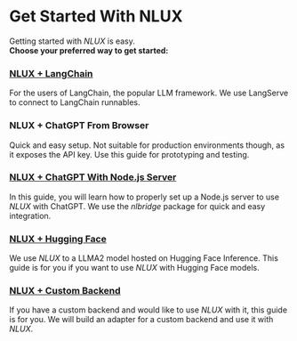 # Get Started With NLUX

Getting started with _NLUX_ is easy.<br />
**Choose your preferred way to get started:**

<div style={{
    display: 'grid',
    gridTemplateColumns: '1fr 1fr',
    gap: '1rem',
    padding: '0 1rem',
}}>

<div style={{
    padding: '1rem',
    border: '1px solid #e0e0e0',
    borderRadius: '5px',
}}>

### [NLUX + LangChain](/learn/get-started/nlux-langchain)

For the users of LangChain, the popular LLM framework.
We use LangServe to connect to LangChain runnables.

</div>

<div style={{
    padding: '1rem',
    border: '1px solid #e0e0e0',
    borderRadius: '5px',
}}>

### NLUX + ChatGPT From Browser

Quick and easy setup. Not suitable for production environments though, as it exposes the API key.
Use this guide for prototyping and testing.

</div>

<div style={{
    padding: '1rem',
    border: '1px solid #e0e0e0',
    borderRadius: '5px',
}}>

### [NLUX + ChatGPT With Node.js Server](/learn/get-started/nlux-nodejs-nlbridge-chatgpt)

In this guide, you will learn how to properly set up a Node.js server to use _NLUX_ with ChatGPT.
We use the _nlbridge_ package for quick and easy integration.

</div>

<div style={{
    padding: '1rem',
    border: '1px solid #e0e0e0',
    borderRadius: '5px',
}}>

### [NLUX + Hugging Face](/learn/get-started/nlux-hugging-face-inference)

We use _NLUX_ to a LLMA2 model hosted on Hugging Face Inference.
This guide is for you if you want to use _NLUX_ with Hugging Face models.

</div>

<div style={{
    padding: '1rem',
    border: '1px solid #e0e0e0',
    borderRadius: '5px',
}}>

### [NLUX + Custom Backend](/learn/get-started/nlux-custom-backend)

If you have a custom backend and would like to use _NLUX_ with it, this guide is for you.
We will build an adapter for a custom backend and use it with _NLUX_.

</div>

</div>
